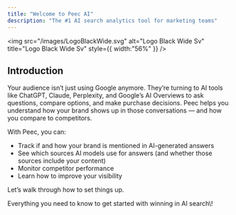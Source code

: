 ```yaml
---
title: "Welcome to Peec AI"
description: "The #1 AI search analytics tool for marketing teams"
---
```


<img
  src="/images/LogoBlackWide.svg"
  alt="Logo Black Wide Sv"
  title="Logo Black Wide Sv"
  style={{ width:"56%" }}
/>

## Introduction

Your audience isn’t just using Google anymore. They’re turning to AI tools like ChatGPT, Claude, Perplexity, and Google’s AI Overviews to ask questions, compare options, and make purchase decisions. Peec helps you understand how your brand shows up in those conversations — and how you compare to competitors.

With Peec, you can:

- Track if and how your brand is mentioned in AI-generated answers
- See which sources AI models use for answers (and whether those sources include your content)
- Monitor competitor performance
- Learn how to improve your visibility

Let’s walk through how to set things up.

<Card title="Quick Start Guide" icon="rocket" iconType="light" href="https://docs.peec.ai/quick-start">
  Everything you need to know to get started with winning in AI search\!
</Card>